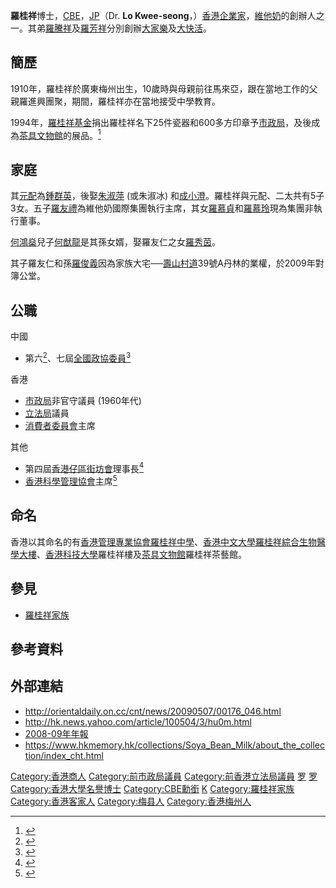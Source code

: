 {{infobox officeholder
|name=羅桂祥<br>Lo Kwee Seong 
|office=[[維他奶國際|維他奶國際]]主席
|term_start=1940年
|term_end=1994年1月4日
|successor=[[羅友禮|羅友禮]]
|office1=[[立法局|立法局]]委任議員
|term_start1=1970年7月8日
|term_end1=1972年6月21日
|image=Flagstaff Hse Museum of Tea ware 60401 SK Lo.jpg
|caption=羅桂祥博士[[半身像|半身像]]位於[[茶具文物館|茶具文物館]]
|birth_date={{birth date|1910|2|2}}
|birth_place={{QING}}[[廣東省|廣東省]][[嘉應州|嘉應州]]
|death_date={{death date and age|1995|5|5|1910|2|2}}
|death_place={{BHKG}}
|children=[[羅慕貞|羅慕貞]]、[[羅友義|羅友義]]、[[羅友禮|羅友禮]]、[[羅慕玲|羅慕玲]]、羅友仁
|spouse=鍾群英、朱淑萍、成小澄
}}
'''羅桂祥'''博士，[[CBE|CBE]]，[[太平紳士|JP]]（Dr. '''Lo Kwee-seong'''，{{bd|1910年||1995年|5月5日|Lo, Kwee-seong}}）[[香港|香港]][[企業家|企業家]]，[[維他奶|維他奶]]的創辦人之一。其弟[[羅騰祥|羅騰祥]]及[[羅芳祥|羅芳祥]]分別創辦[[大家樂|大家樂]]及[[大快活|大快活]]。

==簡歷==
1910年，羅桂祥於廣東梅州出生，10歲時與母親前往馬來亞，跟在當地工作的父親羅進興團聚，期間，羅桂祥亦在當地接受中學教育。

1994年，[[羅桂祥基金|羅桂祥基金]]捐出羅桂祥名下25件瓷器和600多方印章予[[市政局|市政局]]，及後成為[[茶具文物館|茶具文物館]]的展品。<ref>{{cite web|url=http://www.lcsd.gov.hk/CE/Museum/Arts/chinese/collections/collections05.html|title=羅桂祥茶具及印章藏品|work=茶具文物館|accessdate=2010-05-05|deadurl=yes|archiveurl=https://web.archive.org/web/20100504123958/http://www.lcsd.gov.hk/CE/Museum/Arts/chinese/collections/collections05.html|archivedate=2010-05-04}}</ref>

==家庭==
其[[元配|元配]]為[[鍾群英|鍾群英]]，後娶[[朱淑萍|朱淑萍]] (或朱淑冰) 和[[成小澄|成小澄]]。羅桂祥與元配、二太共有5子3女。五子[[羅友禮|羅友禮]]為維他奶國際集團執行主席，其女[[羅慕貞|羅慕貞]]和[[羅慕玲|羅慕玲]]現為集團非執行董事。

[[何鴻燊|何鴻燊]]兒子[[何猷龍|何猷龍]]是其孫女婿，娶羅友仁之女[[羅秀茵|羅秀茵]]。

其子羅友仁和孫[[羅俊義|羅俊義]]因為家族大宅──[[壽山村道|壽山村道]]39號A丹林的業權，於2009年對簿公堂。

==公職==
;中國
*第六<ref>{{Cite web |url=http://cn.chinagate.cn/indepths/2009-02/18/content_17299107.htm |title=存档副本 |access-date=2010-05-05 |archive-date=2015-04-02 |archive-url=https://web.archive.org/web/20150402141726/http://cn.chinagate.cn/indepths/2009-02/18/content_17299107.htm |dead-url=no }}</ref>、七屆[[中國人民政治協商會議全國委員會香港地區委員|全國政協委員]]<ref>{{Cite web |url=http://cn.chinagate.cn/indepths/2009-02/18/content_17299113_2.htm |title=存档副本 |access-date=2010-05-05 |archive-date=2012-11-16 |archive-url=https://web.archive.org/web/20121116103628/http://cn.chinagate.cn/indepths/2009-02/18/content_17299113_2.htm |dead-url=no }}</ref>
;香港
*[[市政局|市政局]]非官守議員 (1960年代)
*[[立法局|立法局]]議員
*[[消費者委員會_(香港)|消費者委員會]]主席
;其他
*第四屆[[香港仔區街坊會|香港仔區街坊會]]理事長<ref> {{cite news|title= 香港仔區街坊會理監事複選首長 |work= 大公報 |date=1955-09-18 |accessdate=2010-05-20 }} </ref>
*[[香港專業管理協會|香港科學管理協會]]主席<ref> {{cite news|title= 工廈廠房租金增五成到三倍|work= 大公報 |date=1970-07-16 |accessdate=2010-05-20 }} </ref>

==命名==
香港以其命名的有[[香港管理專業協會羅桂祥中學|香港管理專業協會羅桂祥中學]]、[[香港中文大學|香港中文大學]][[羅桂祥綜合生物醫學大樓|羅桂祥綜合生物醫學大樓]]、[[香港科技大學|香港科技大學]]羅桂祥樓及[[茶具文物館|茶具文物館]]羅桂祥茶藝館。

==參見==
* [[羅桂祥家族|羅桂祥家族]]


==參考資料==
{{reflist}}

==外部連結==
*http://orientaldaily.on.cc/cnt/news/20090507/00176_046.html {{Wayback|url=http://orientaldaily.on.cc/cnt/news/20090507/00176_046.html |date=20160304201620 }}
*http://hk.news.yahoo.com/article/100504/3/hu0m.html {{Wayback|url=http://hk.news.yahoo.com/article/100504/3/hu0m.html |date=20100508064357 }}
* [http://www.vitasoy.com/download.php?id=105&lang=tc 2008-09年年報] {{Wayback|url=http://www.vitasoy.com/download.php?id=105&lang=tc |date=20140508095658 }}
*https://www.hkmemory.hk/collections/Soya_Bean_Milk/about_the_collection/index_cht.html {{Wayback|url=https://www.hkmemory.hk/collections/Soya_Bean_Milk/about_the_collection/index_cht.html |date=20210307222154 }}


{{s-start}}
{{s-bus}}
{{s-bef | before=[[簡悅強|簡悅強爵士]]}}
{{s-ttl | title=[[消費者委員會_(香港)|消費者委員會主席]] | years=1975年–1980年}}
{{s-aft | after=[[何耀棣|何耀棣]]}}
{{S-end}}

{{DEFAULTSORT:Lo, Kwee-seong}}
[[Category:香港商人|Category:香港商人]]
[[Category:前市政局議員|Category:前市政局議員]]
[[Category:前香港立法局議員|Category:前香港立法局議員]]
[[Category:第六屆全國政協委員|罗]]
[[Category:第七屆全國政協委員|罗]]
[[Category:香港大學名譽博士|Category:香港大學名譽博士]]
[[Category:CBE勳銜|Category:CBE勳銜]]
[[Category:羅姓|K]]
[[Category:羅桂祥家族|Category:羅桂祥家族]]
[[Category:香港客家人|Category:香港客家人]]
[[Category:梅县人|Category:梅县人]]
[[Category:香港梅州人|Category:香港梅州人]]